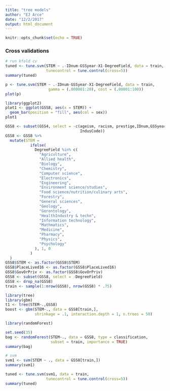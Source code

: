 ```yaml
---
title: "tree models"
author: "EJ Arce"
date: "12/2/2017"
output: html_document
---
```


```r
knitr::opts_chunk$set(echo = TRUE)
```

### Cross validations

```r
# run kfold cv
tuned <- tune.svm(STEM ~ .-IDnum-GSSyear-X1-DegreeField, data = train,
                  tunecontrol = tune.control(cross=5))
summary(tuned)
```

```r
p <- tune.svm(STEM ~ .-IDnum-GSSyear-X1-DegreeField, data = train,
                   gamma = (.000001:20), cost = (.00001:100))
plot(p)
```

```r
library(ggplot2)
plot1 <- ggplot(GSS8, aes(x = STEM)) +
  geom_bar(position = "fill", aes(col = sex))
plot1
```

```r
GSS8 <- subset(GSS4, select = -c(ageism, racism, prestige,IDnum,GSSyear,
                                 IndusCode))
GSS8 <- GSS8 %>%
  mutate(STEM =
           ifelse(
             DegreeField %in% c(
               "Agriculture",
               "Allied health",
               "Biology",
               "Chemistry",
               "Computer science",
               "Electronics",
               "Engineering",
               "Environment science/studies",
               "Food science/nutrition/culinary arts",
               "Forestry",
               "General sciences",
               "Geology",
               "Gerontology",
               "HealthIndustry & techn",
               "Information technology",
               "Mathmatics",
               "Medicine",
               "Pharmacy",
               "Physics",
               "Psychology"
             ), 1, 0
           )
  )
GSS8$STEM <- as.factor(GSS8$STEM)
GSS8$PlaceLived16 <- as.factor(GSS8$PlaceLived16)
GSS8$GovOrPriv <- as.factor(GSS8$GovOrPriv)
GSS8 <- subset(GSS8, select = -DegreeField)
GSS8 <- drop_na(GSS8)
train <- sample(1:nrow(GSS8), nrow(GSS8) * .75)
```

```r
library(tree)
library(gbm)
t1 <- tree(STEM~.,GSS8)
boost <- gbm(STEM~., data = GSS8[train,],
             shrinkage = .1, interaction.depth = 1, n.trees = 50)
```

```r
library(randomForest)

set.seed(35)
bag <- randomForest(STEM~., data = GSS8, type = classification,
                    subset = train, importance = TRUE)
summary(bag)
```

```r
# svm
svm1 <- svm(STEM ~ ., data = GSS8[train,])
summary(svm1)

tuned <- tune.svm(svm1, data = train,
                  tunecontrol = tune.control(cross=5))
summary(tuned)
```

